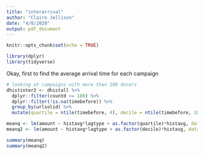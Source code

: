 ```yaml
---
title: "interarrival"
author: "Claire Jellison"
date: "4/8/2020"
output: pdf_document
---
```


```r
knitr::opts_chunk$set(echo = TRUE)
```


```r
library(dplyr)
library(tidyverse)
```


Okay, first to find the average arrival time for each campaign

```r
# looking at campaigns with more than 100 donors
dhistinter2 <- dhistall %>% 
  dplyr::filter(countd >= 100) %>%
  dplyr::filter(!is.na(timebefore)) %>%
  group_by(urlsolid) %>% 
  mutate(quartile = ntile(timebefore, 4), decile = ntile(timebefore, 10))

```



```r
meanq <- lm(amount ~ histavg*lagtype + as.factor(quartile)*histavg, data = dhistinter2)
meanq2 <- lm(amount ~ histavg*lagtype + as.factor(decile)*histavg, data = dhistinter2)

summary(meanq)
summary(meanq2)
```

